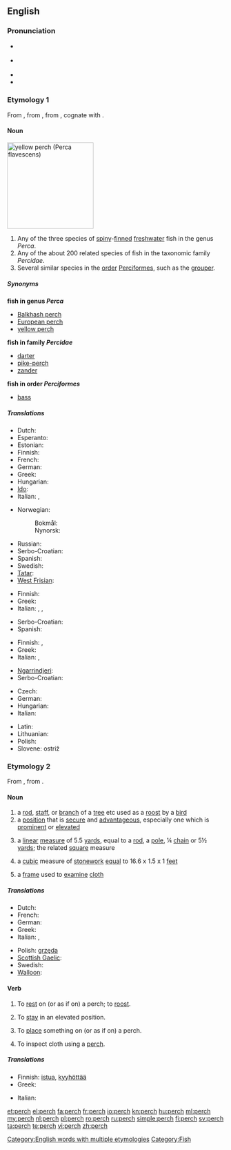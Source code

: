 ==English==

===Pronunciation===
* {{a|UK}} {{IPA|/pɜːtʃ/}}
* {{a|US}} {{IPA|/pɝtʃ/}}
* {{audio|en-us-perch.ogg|Audio (US)}}
* {{rhymes|ɜː(r)tʃ}}

===Etymology 1===
From {{etyl|fr}} {{term|perche|lang=fr}}, from {{etyl|la}} {{term|perca|lang=la}}, from {{etyl|grc}} {{term|πέρκη||perch|tr=perkē|lang=grc}}, cognate with {{term|περκνός||dark-spotted|tr=perknos|lang=grc}}.

====Noun====
[[Image:YellowPerch.jpg|right|thumb|200px|yellow perch (''Perca flavescens'')]]
{{en-noun|es|pl2=perch}}

# Any of the three species of [[spiny]]-[[fin|finned]] [[freshwater]] fish in the genus ''Perca''.
# Any of the about 200 related species of fish in the taxonomic family ''Percidae''.
# Several similar species in the [[order]] [[Perciformes]], such as the [[grouper]].

=====Synonyms=====
'''fish in genus ''Perca'''''
* [[Balkhash perch]]
* [[European perch]]
* [[yellow perch]]
'''fish in family ''Percidae'''''
* [[darter]]
* [[pike-perch]]
* [[zander]]
'''fish in order ''Perciformes'''''
* [[bass]]

=====Translations=====
{{trans-top|fish of the genus ''Perca''}}
* Dutch: {{t+|nl|baars|m}}
* Esperanto: {{t-|eo|perko|xs=Esperanto}}
* Estonian: {{t|et|ahven}}
* Finnish: {{t+|fi|ahven}}
* French: {{t+|fr|perche|f}}
* German: {{t+|de|Barsch|m}}
* Greek: {{t+|el|πέρκα|f|tr=pérka}}
* Hungarian: {{t+|hu|sügér}}
* [[Ido]]: {{t+|io|perko|xs=Ido}}
* Italian: {{t-|it|pesce persico|m}},  {{t-|it|perca}}
{{trans-mid}}
* Norwegian:
*: Bokmål: {{t+|no|abbor}}
*: Nynorsk: {{t|nn|åbor|xs=Norwegian Nynorsk}}
* Russian: {{t+|ru|окунь|m|tr=ókun'}}
* Serbo-Croatian: {{t-|sh|grgeč|m}}
* Spanish: {{t-|es|perca|f}}
* Swedish: {{t+|sv|abborre|c}}
* [[Tatar]]: {{t|tt|алабуга |tr=alabuga|sc=Cyrl}}
* [[West Frisian]]: {{t-|fy|bears|c|xs=West Frisian}}
{{trans-bottom}}

{{trans-top|fish in the taxonomic family ''Percidae''}}
* Finnish: {{t+|fi|ahven}}
* Greek: {{t+|el|πέρκα|f|tr=pérka}}
* Italian: {{t|it|luccioperca}},  {{t|it|sandra}},  {{t-|it|luccio}}
{{trans-mid}}
* Serbo-Croatian: {{t|sh|grgeči|m|p}}
* Spanish: {{t-|es|perca|f}}
{{trans-bottom}}

{{trans-top|fish in the taxonomic order ''Perciformes''}}
* Finnish: {{t-|fi|ahvenkala}}, {{t+|fi|ahven}}
* Greek: {{t+|el|πέρκα|f|tr=pérka}}
* Italian: {{t-|it|spigola}},  {{t+|it|branzino}}
{{trans-mid}}
* [[Ngarrindjeri]]: {{tø|nay|pillulkie}}
* Serbo-Croatian: {{t|sh|grgečke|f|p}}
{{trans-bottom}}

{{checktrans-top}}
* Czech: {{t-|cs|okoun|m}}
* German: {{t+|de|Barsch|m}}
* Hungarian: {{t+|hu|sügér}}
* Italian: {{t-|it|pesce persico}}
{{trans-mid}}
* Latin: {{t-|la|perca}}
* Lithuanian: {{t|lt|ešerys|m|xs=Lithuanian}}
* Polish: {{t|pl|okoń |m}}
* Slovene: ostriž {{m}}
{{trans-bottom}}

===Etymology 2===
From {{etyl|fr}} {{term|perche|lang=fr}}, from {{etyl|la}} {{term|pertica||staff”, “long pole”, “measuring rod|lang=la}}.

====Noun====
{{en-noun|es|pl2=perch}}

# a [[rod]], [[staff]], or [[branch]] of a [[tree]] etc used as a [[roost]] by a [[bird]]
# a [[position]] that is [[secure]] and [[advantageous]], especially one which is [[prominent]] or [[elevated]]
# {{dated}} a [[linear]] [[measure]] of 5.5 [[yards]], equal to a [[rod]], a [[pole]], ¼ [[chain]] or 5½ [[yard]]s; the related [[square]] measure
# a [[cubic]] measure of [[stonework]] [[equal]] to 16.6 x 1.5 x 1 [[feet]]
# {{textiles}} a [[frame]] used to [[examine]] [[cloth]]

=====Translations=====
{{trans-top|rod used by bird}}
* Dutch: {{t|nl|stok|m}}
* French: {{t+|fr|perchoir|m}}
* German: {{t|de|Hühnerstange|f}}
* Greek: {{t+|el|κούρνια|f|tr=koúrnia}}
* Italian: {{t+|it|pertica|f}},  {{t-|it|trespolo|m}}
{{trans-mid}}
* Polish: [[grzęda]] {{f}}
* [[Scottish Gaelic]]: {{t-|gd|spiris|f|xs=Scottish Gaelic}}
* Swedish: {{t|sv|sittpinne|c}}
* [[Walloon]]: {{t|wa|djok|m|xs=Walloon}}
{{trans-bottom}}

====Verb====
{{en-verb|perch|es}}

# {{intransitive}} To [[rest]] on (or as if on) a perch; to [[roost]].
# {{intransitive}} To [[stay]] in an elevated position.
# {{transitive}} To [[place]] something on (or as if on) a perch.
# {{transitive|intransitive|textiles}} To inspect cloth using a [[perch#Noun|perch]].

=====Translations=====
{{trans-top|to rest on a perch}}
{{trans-mid}}
{{trans-bottom}}
{{trans-top|to stay in an elevated position}}
{{trans-mid}}
{{trans-bottom}}
{{trans-top|to place something on a perch}}
{{trans-mid}}
{{trans-bottom}}
{{trans-top|textiles}}
{{trans-mid}}
{{trans-bottom}}
{{checktrans-top}}
* Finnish: [[istua]], [[kyyhöttää]]
* Greek: {{t|el|κουρνιάζω|tr=kourniázo}}
{{trans-mid}}
* Italian: {{t+|it|appollaiarsi}}
{{trans-bottom}}

[[Category:English words with multiple etymologies]]
[[Category:Fish]]

[[et:perch]]
[[el:perch]]
[[fa:perch]]
[[fr:perch]]
[[io:perch]]
[[kn:perch]]
[[hu:perch]]
[[ml:perch]]
[[my:perch]]
[[nl:perch]]
[[pl:perch]]
[[ro:perch]]
[[ru:perch]]
[[simple:perch]]
[[fi:perch]]
[[sv:perch]]
[[ta:perch]]
[[te:perch]]
[[vi:perch]]
[[zh:perch]]